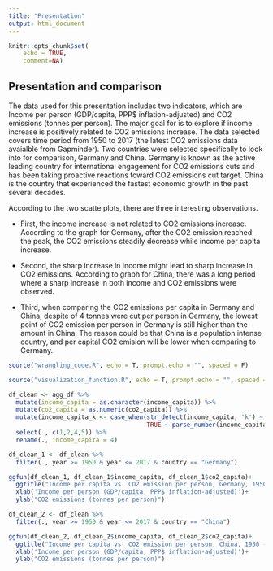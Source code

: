 ```yaml
---
title: "Presentation"
output: html_document
---
```


```r
knitr::opts_chunk$set(
    echo = TRUE,
    comment=NA) 
```

## Presentation and comparison

The data used for this presentation includes two indicators, which are Income per person (GDP/capita, PPP$ inflation-adjusted) and CO2 emissions (tonnes per person). The major goal for is to explore if income increase is positively related to CO2 emissions increase. The data selected covers time period from 1950 to 2017 (the latest CO2 emissions data avaialble from Gapminder). Two countries were selected specifically to look into for comparison, Germany and China. Germany is known as the active leading country for international engagement for CO2 emissions cuts and has been taking proactive reactions toward CO2 emissions cut target. China is the country that experienced the fastest economic growth in the past several decades. 

According to the two scatte plots, there are three interesting observations. 

* First, the income increase is not related to CO2 emissions increase. According to the graph for Germany, after the CO2 emission reached the peak, the CO2 emissions steadily decrease while income per capita increase. 

* Second, the sharp increase in income might lead to sharp increase in CO2 emissions. According to graph for China, there was a long period where a sharp increase in both income and CO2 emissions were observed.

* Third, when comparing the CO2 emissions per capita in Germany and China, despite of 4 tonnes were cut per person in Germany, the lowest point of CO2 emission per person in Germany is still higher than the amount in China. The reason could be that China is a population intense country, and per capital CO2 emision will be lower when comparing to Germany.  
```r
source("wrangling_code.R", echo = T, prompt.echo = "", spaced = F)
```

```r
source("visualization_function.R", echo = T, prompt.echo = "", spaced = F)
```

```r
df_clean <- agg_df %>%
  mutate(income_capita = as.character(income_capita)) %>% 
  mutate(co2_capita = as.numeric(co2_capita)) %>%
  mutate(income_capita_k <- case_when(str_detect(income_capita, 'k') ~ parse_number(income_capita)*1e3,
                                      TRUE ~ parse_number(income_capita))) %>% 
  select(., c(1,2,4,5)) %>% 
  rename(., income_capita = 4)
```

```r
df_clean_1 <- df_clean %>%
  filter(., year >= 1950 & year <= 2017 & country == "Germany") 

ggfun(df_clean_1, df_clean_1$income_capita, df_clean_1$co2_capita)+
  ggtitle("Income per capita vs. CO2 emission per person, Germany, 1950 - 2017")+
  xlab('Income per person (GDP/capita, PPP$ inflation-adjusted)')+
  ylab("CO2 emissions (tonnes per person)")

```

```r
df_clean_2 <- df_clean %>%
  filter(., year >= 1950 & year <= 2017 & country == "China") 

ggfun(df_clean_2, df_clean_2$income_capita, df_clean_2$co2_capita)+
  ggtitle("Income per capita vs. CO2 emission per person, China, 1950 - 2017")+
  xlab('Income per person (GDP/capita, PPP$ inflation-adjusted)')+
  ylab("CO2 emissions (tonnes per person)")

```